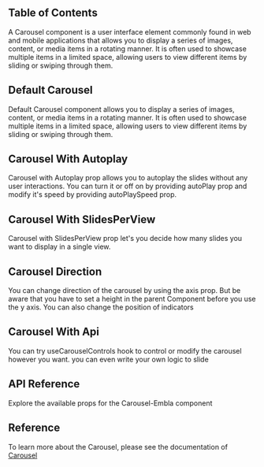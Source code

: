 
## Table of Contents

A Carousel component is a user interface element commonly found in web and mobile applications that allows you to display a series of images, content, or media items in a rotating manner. It is often used to showcase multiple items in a limited space, allowing users to view different items by sliding or swiping through them.

## Default Carousel

Default Carousel component allows you to display a series of images, content, or media items in a rotating manner. It is often used to showcase multiple items in a limited space, allowing users to view different items by sliding or swiping through them.

<CodePreview github="Carousel" code={DefaultCarouselCode}>
  <DefaultCarousel />
</CodePreview>

## Carousel With Autoplay

Carousel with Autoplay prop allows you to autoplay the slides without any user interactions. You can turn it or off on by providing autoPlay prop and modify it's speed by providing autoPlaySpeed prop.

<CodePreview github="Carousel" code={CarouselWithAutoplayCode}>
  <CarouselWithAutoplay />
</CodePreview>

## Carousel With SlidesPerView

Carousel with SlidesPerView prop let's you decide how many slides you want to display in a single view.

<CodePreview github="Carousel" code={CarouselWithSlidesPerViewCode}>
  <CarouselWithSlidesPerView />
</CodePreview>

## Carousel Direction

You can change direction of the carousel by using the axis prop. But be aware that you have to set a height in the parent Component before you use the y axis. You can also change the position of indicators

<CodePreview github="Carousel" code={CarouselWithDirectionCode}>
  <CarouselWithDirection />
</CodePreview>

## Carousel With Api

You can try useCarouselControls hook to control or modify the carousel however you want. you can even write your own logic to slide

<CodePreview github="Carousel" code={CarouselWithApiCode}>
  <CarouselWithApi />
</CodePreview>

## API Reference

Explore the available props for the Carousel-Embla component

<ComponentApi data={carouselEmblaApi} />

## Reference

To learn more about the Carousel, please see the documentation of [Carousel](https://github.com/davidjerleke/embla-carousel)
